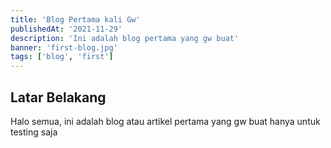 ```yaml
---
title: 'Blog Pertama kali Gw'
publishedAt: '2021-11-29'
description: 'Ini adalah blog pertama yang gw buat'
banner: 'first-blog.jpg'
tags: ['blog', 'first']
---
```


## Latar Belakang

Halo semua, ini adalah blog atau artikel pertama yang gw buat hanya untuk testing saja
